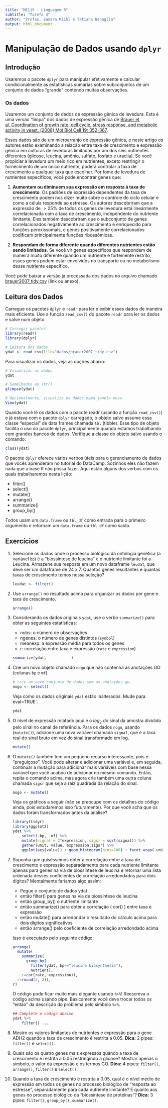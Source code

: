 ```yaml
---
title: "ME115 - Linguagem R"
subtitle: "Tarefa 4"
author: "Profas. Samara Kiihl e Tatiana Benaglia"
output: html_document
---
```


# Manipulação de Dados usando `dplyr`

## Introdução

Usaremos o pacote `dplyr` para manipular efetivamente e calcular condicionalmente as estatísticas sumárias sobre subconjuntos de um conjunto de dados “grande” contendo muitas observações.


### Os dados

Usaremos um conjunto de dados de expressão gênica de levedura. Esta é uma versão "limpa" dos dados de expressão gênica de [Brauer et al. Coordination of growth rate, cell cycle, stress response, and metabolic activity in yeast. (2008) Mol Biol Cell 19: 352-367](https://www.ncbi.nlm.nih.gov/pubmed/17959824). 

Esses dados são de um microarranjo de expressão gênica, e neste artigo os autores estão examinando a relação entre taxa de crescimento e expressão gênica em culturas de leveduras limitadas por um dos seis nutrientes diferentes (glicose, leucina, amônio, sulfato, fosfato e uracila). Se você propiciar à levedura um meio rico em nutrientes, exceto restringir o fornecimento de um único nutriente, poderá controlar a taxa de crescimento a qualquer taxa que escolher. Por fome de levedura de nutrientes específicos, você pode encontrar genes que:

1. **Aumentam ou diminuem sua expressão em resposta à taxa de crescimento**. Os padrões de expressão dependentes da taxa de crescimento podem nos dizer muito sobre o controle do ciclo celular e como a célula responde ao estresse. Os autores descobriram que a expressão de $>25\%$ de todos os genes de levedura está linearmente correlacionada com a taxa de crescimento, independente do nutriente limitante. Eles também descobriram que o subconjunto de genes correlacionados negativamente ao crescimento é enriquecido para funções peroxissomais, e genes positivamente correlacionados codificam principalmente funções ribossômicas.

2. **Respondam de forma diferente quando diferentes nutrientes estão sendo limitados**. Se você vir genes específicos que respondem de maneira muito diferente quando um nutriente é fortemente restrito, esses genes podem estar envolvidos no transporte ou no metabolismo desse nutriente específico.

Você pode baixar a versão já processada dos dados no arquivo chamado [brauer2007_tidy.csv](https://4va.github.io/biodatasci/data/brauer2007_tidy.csv) (link ou anexo). 

## Leitura dos Dados

Carregue os pacotes `dplyr` e `readr` para ler e exibir esses dados de maneira mais eficiente. Use a função `read_csv()` do pacote `readr` para ler os dados e salve num objeto. 

```r
# Carregar pacotes
library(readr)
library(dplyr)

# Leitura dos dados
ydat <- read_csv(file="dados/brauer2007_tidy.csv")
```

Para visualizar os dados, veja as opções abaixo:
```r
# Visualizar os dados
ydat

# Semelhante ao str()
glimpse(ydat)

# Opcionalmente, visualize os dados numa janela nova
View(ydat)
```


Quando você lê os dados com o pacote readr (usando a função `read_csv()`) e já estava com o pacote `dplyr` carregado, o objeto salvo assume essa classe “especial” de data frames chamada `tbl` (tibble). Esse tipo de objeto facilita o uso do pacote `dplyr`, principalmente quando estamos trabalhando com grandes bancos de dados. Verifique a classe do objeto salvo usando o comando:

```r
class(ydat)
```

O pacote `dplyr` oferece vários verbos úteis para o gerenciamento de dados que vocês aprenderam no tutorial do DataCamp. Sozinhos eles não fazem nada que a base R não possa fazer. Aqui estão alguns dos verbos com os quais trabalharemos nesta lição:

* filter()
* select()
* mutate()
* arrange()
* summarize()
* group_by()

Todos usam um `data.frame` ou `tbl_df` como entrada para o primeiro argumento e retornam um `data.frame` ou `tbl_df` como saída.

## Exercícios

1. Selecione os dados onde o processo biológico da ontologia genética (a variável `bp`) é a “biossíntese de leucina” e o nutriente limitante foi a Leucina. Armazene sua resposta em um novo dataframe `leudat`, que deve ser um dataframe de 24 x 7. Quantos genes resultantes e quantas taxas de crescimento temos nessa seleção?

    ```r
    leudat <- filter()
    ```

2. Use `arrange()` no resultado acima para organizar os dados por gene e taxa de crescimento.

    ```r
    arrange()
    ```

3. Considerando os dados originais `ydat`, use o verbo `summarize()` para obter as seguintes estatísticas:

    * nobs: o número de observações 
    * ngenes: o número de genes distintos (`symbol`)
    * meanexp: a expressão média para todos os genes 
    * r: correlação entre taxa e expressão (`rate` e `expression`)

    ```r
    summarize(ydat,           )
    ```


4. Crie um novo objeto chamado `nogo` que não contenha as anotações GO (colunas `bp` e `mf`).

    ```r
    # crie um novo conjunto de dados sem as anotações go.
    nogo <- select()
    ```

    Veja como os dados originais `ydat` estão inalterados. Mude para eval=TRUE`. 

    ```r
    ydat
    ```

5. O nível de expressão relatado aqui é o $log_2$ do sinal da amostra dividido pelo sinal no canal de referência. Para os dados `nogo`, usando (`mutate()`), adicione uma nova variável chamada `signal`, que é a taxa real do sinal bruto em vez do sinal transformado em log.

    ```r
    mutate()
    ```

6. O `mutate()` também tem um pequeno recurso interessante, pois é "preguiçoso". Você pode alterar e adicionar uma variável e, em seguida, continuar a mutação para adicionar mais variáveis com base nessa variável que você acabou de adicionar no mesmo comando. Então, repita o comando acima, mas agora crie também uma outra coluna chamada `sigsr` que seja a raiz quadrada da relação do sinal.

    ```r
    nogo <- mutate()
    ```

    Veja os gráficos a seguir (não se preocupe com os detalhes do código ainda, pois estudaremos isso futuramente). Por que você acha que os dados foram transformados antes da análise?


    ```r
    library(tidyr)
    library(ggplot2)
    ydat %>% 
        select(-bp, -mf) %>% 
        mutate(signal = 2^expression, sigsr = sqrt(signal)) %>% 
        gather(unit, value, expression:sigsr) %>% 
        ggplot(aes(value)) + geom_histogram(bins=100) + facet_wrap(~unit, scales="free")
    ```


7. Suponha que quiséssemos obter a correlação entre a taxa de crescimento e expressão separadamente para cada nutriente limitante apenas para genes na via de biossíntese de leucina e retornar uma lista ordenada desses coeficientes de correlação arredondados para dois dígitos? Mentalmente faríamos algo assim:

    * Pegue o conjunto de dados ydat
    * então filter() para genes na via de biossíntese de leucina
    * então group_by() o nutriente limitante
    * então summarize() para obter a correlação ( cor() ) entre taxa e expressão
    * então mutate() para arredondar o resultado do cálculo acima para dois dígitos significativos
    * então arrange() pelo coeficiente de correlação arredondado acima
    
    Isso é executado pelo seguinte código:
    
    ```r
    arrange(
      mutate(
        summarize(
          group_by(
            filter(ydat, bp=="leucine biosynthesis"), 
            nutrient), 
        r=cor(rate, expression)), 
      r=round(r, 2)), 
    r)
    ```

    O código pode ficar muito mais elegante usando `%>%`! Reescreva o código acima usando pipe. Basicamente você deve trocar todos os "então" da descrição do problema pelo simbolo `%>%`.

    ```r
    ## Complete o código abaixo
    ydat %>% 
        filter() ...
    ```

8. Mostre os valores limitantes de nutrientes e expressão para o gene ADH2 quando a taxa de crescimento é restrita a 0.05. **Dica:** 2 pipes: `filter()` e `select()`.

9. Quais são os quatro genes mais expressos quando a taxa de crescimento é restrita a 0.05 restringindo a glicose? Mostrar apenas o símbolo, o valor da expressão e os termos GO. **Dica:** 4 pipes: `filter()`, `arrange()`, `filter()` e `select()`.

10. Quando a taxa de crescimento é restrita a 0.05, qual é o nível médio de expressão em todos os genes no processo biológico de “resposta ao estresse”, separadamente para cada nutriente limitante? E quanto aos genes no processo biológico da "biossíntese de proteínas"? **Dica:** 3 pipes: `filter()`, `group_by()`, `summarize()`.